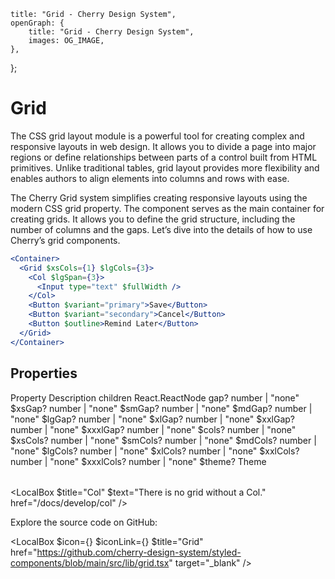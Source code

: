 
	title: "Grid - Cherry Design System",
	openGraph: {
		title: "Grid - Cherry Design System",
		images: OG_IMAGE,
	},
};

# Grid

The CSS grid layout module is a powerful tool for creating complex and responsive layouts in web design. It allows you to divide a page into major regions or define relationships between parts of a control built from HTML primitives. Unlike traditional tables, grid layout provides more flexibility and enables authors to align elements into columns and rows with ease.

The Cherry Grid system simplifies creating responsive layouts using the modern CSS grid property. The component serves as the main container for creating grids. It allows you to define the grid structure, including the number of columns and the gaps. Let’s dive into the details of how to use Cherry’s grid components.


```jsx
<Container>
  <Grid $xsCols={1} $lgCols={3}>
    <Col $lgSpan={3}>
      <Input type="text" $fullWidth />
    </Col>
    <Button $variant="primary">Save</Button>
    <Button $variant="secondary">Cancel</Button>
    <Button $outline>Remind Later</Button>
  </Grid>
</Container>
```

## Properties

<Table>
	<TableRow>
		<TableHead>Property</TableHead>
		<TableHead>Description</TableHead>
	</TableRow>
	<TableRow>
		<TableData $code>children</TableData>
		<TableData>React.ReactNode</TableData>
	</TableRow>
	<TableRow>
		<TableData $code>gap?</TableData>
		<TableData>number | "none"</TableData>
	</TableRow>
	<TableRow>
		<TableData $code>$xsGap?</TableData>
		<TableData>number | "none"</TableData>
	</TableRow>
	<TableRow>
		<TableData $code>$smGap?</TableData>
		<TableData>number | "none"</TableData>
	</TableRow>
	<TableRow>
		<TableData $code>$mdGap?</TableData>
		<TableData>number | "none"</TableData>
	</TableRow>
	<TableRow>
		<TableData $code>$lgGap?</TableData>
		<TableData>number | "none"</TableData>
	</TableRow>
	<TableRow>
		<TableData $code>$xlGap?</TableData>
		<TableData>number | "none"</TableData>
	</TableRow>
	<TableRow>
		<TableData $code>$xxlGap?</TableData>
		<TableData>number | "none"</TableData>
	</TableRow>
	<TableRow>
		<TableData $code>$xxxlGap?</TableData>
		<TableData>number | "none"</TableData>
	</TableRow>
	<TableRow>
		<TableData $code>$cols?</TableData>
		<TableData>number | "none"</TableData>
	</TableRow>
	<TableRow>
		<TableData $code>$xsCols?</TableData>
		<TableData>number | "none"</TableData>
	</TableRow>
	<TableRow>
		<TableData $code>$smCols?</TableData>
		<TableData>number | "none"</TableData>
	</TableRow>
	<TableRow>
		<TableData $code>$mdCols?</TableData>
		<TableData>number | "none"</TableData>
	</TableRow>
	<TableRow>
		<TableData $code>$lgCols?</TableData>
		<TableData>number | "none"</TableData>
	</TableRow>
	<TableRow>
		<TableData $code>$xlCols?</TableData>
		<TableData>number | "none"</TableData>
	</TableRow>
	<TableRow>
		<TableData $code>$xxlCols?</TableData>
		<TableData>number | "none"</TableData>
	</TableRow>
	<TableRow>
		<TableData $code>$xxxlCols?</TableData>
		<TableData>number | "none"</TableData>
	</TableRow>
	<TableRow>
		<TableData $code>$theme?</TableData>
		<TableData>Theme</TableData>
	</TableRow>
</Table>

<LocalBox $title="Col" $text="There is no grid without a Col." href="/docs/develop/col" />

Explore the source code on GitHub:

<LocalBox
	$icon={<IconFile />}
	$iconLink={<IconGitHub />}
	$title="Grid"
	href="https://github.com/cherry-design-system/styled-components/blob/main/src/lib/grid.tsx"
	target="_blank"
/>
